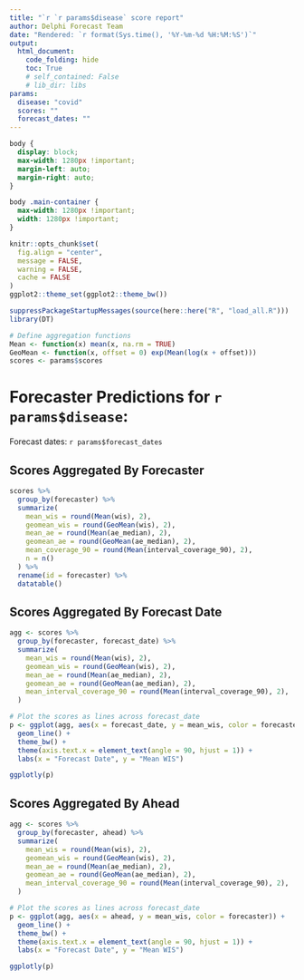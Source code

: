 ```yaml
---
title: "`r `r params$disease` score report"
author: Delphi Forecast Team
date: "Rendered: `r format(Sys.time(), '%Y-%m-%d %H:%M:%S')`"
output:
  html_document:
    code_folding: hide
    toc: True
    # self_contained: False
    # lib_dir: libs
params:
  disease: "covid"
  scores: ""
  forecast_dates: ""
---
```


```css
body {
  display: block;
  max-width: 1280px !important;
  margin-left: auto;
  margin-right: auto;
}

body .main-container {
  max-width: 1280px !important;
  width: 1280px !important;
}
```

```r
knitr::opts_chunk$set(
  fig.align = "center",
  message = FALSE,
  warning = FALSE,
  cache = FALSE
)
ggplot2::theme_set(ggplot2::theme_bw())
```

```r
suppressPackageStartupMessages(source(here::here("R", "load_all.R")))
library(DT)

# Define aggregation functions
Mean <- function(x) mean(x, na.rm = TRUE)
GeoMean <- function(x, offset = 0) exp(Mean(log(x + offset)))
scores <- params$scores
```

# Forecaster Predictions for `r params$disease`:  {.tabset}

Forecast dates: `r params$forecast_dates`

## Scores Aggregated By Forecaster

```r
scores %>%
  group_by(forecaster) %>%
  summarize(
    mean_wis = round(Mean(wis), 2),
    geomean_wis = round(GeoMean(wis), 2),
    mean_ae = round(Mean(ae_median), 2),
    geomean_ae = round(GeoMean(ae_median), 2),
    mean_coverage_90 = round(Mean(interval_coverage_90), 2),
    n = n()
  ) %>%
  rename(id = forecaster) %>%
  datatable()
```

## Scores Aggregated By Forecast Date

```r
agg <- scores %>%
  group_by(forecaster, forecast_date) %>%
  summarize(
    mean_wis = round(Mean(wis), 2),
    geomean_wis = round(GeoMean(wis), 2),
    mean_ae = round(Mean(ae_median), 2),
    geomean_ae = round(GeoMean(ae_median), 2),
    mean_interval_coverage_90 = round(Mean(interval_coverage_90), 2),
  )

# Plot the scores as lines across forecast_date
p <- ggplot(agg, aes(x = forecast_date, y = mean_wis, color = forecaster)) +
  geom_line() +
  theme_bw() +
  theme(axis.text.x = element_text(angle = 90, hjust = 1)) +
  labs(x = "Forecast Date", y = "Mean WIS")

ggplotly(p)
```

## Scores Aggregated By Ahead

```r
agg <- scores %>%
  group_by(forecaster, ahead) %>%
  summarize(
    mean_wis = round(Mean(wis), 2),
    geomean_wis = round(GeoMean(wis), 2),
    mean_ae = round(Mean(ae_median), 2),
    geomean_ae = round(GeoMean(ae_median), 2),
    mean_interval_coverage_90 = round(Mean(interval_coverage_90), 2),
  )

# Plot the scores as lines across forecast_date
p <- ggplot(agg, aes(x = ahead, y = mean_wis, color = forecaster)) +
  geom_line() +
  theme_bw() +
  theme(axis.text.x = element_text(angle = 90, hjust = 1)) +
  labs(x = "Forecast Date", y = "Mean WIS")

ggplotly(p)
```
